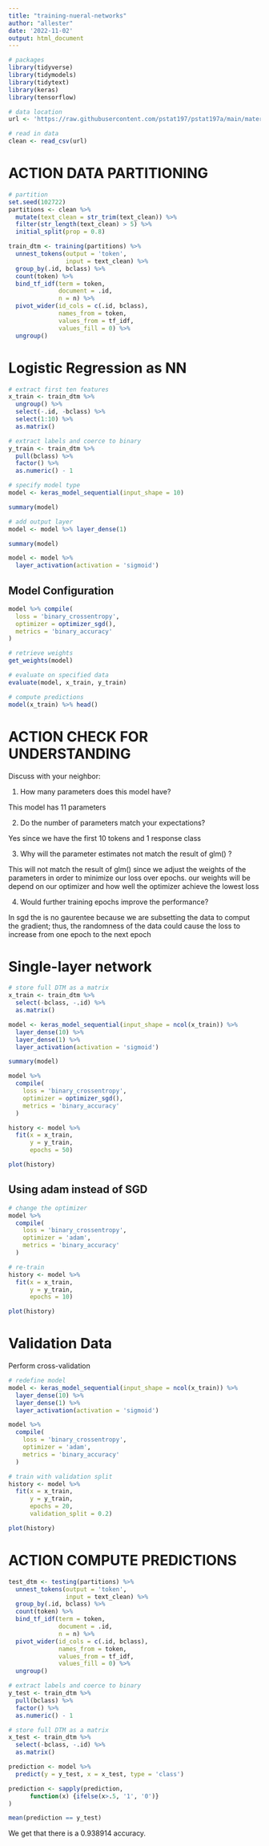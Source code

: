 ```yaml
---
title: "training-nueral-networks"
author: "allester"
date: '2022-11-02'
output: html_document
---
```


```r
# packages
library(tidyverse)
library(tidymodels)
library(tidytext)
library(keras)
library(tensorflow)

# data location
url <- 'https://raw.githubusercontent.com/pstat197/pstat197a/main/materials/labs/lab6-nn/data/claims-clean.csv'

# read in data
clean <- read_csv(url)
```

# ACTION DATA PARTITIONING

```r
# partition
set.seed(102722)
partitions <- clean %>%
  mutate(text_clean = str_trim(text_clean)) %>%
  filter(str_length(text_clean) > 5) %>%
  initial_split(prop = 0.8)
```

```r
train_dtm <- training(partitions) %>%
  unnest_tokens(output = 'token', 
                input = text_clean) %>%
  group_by(.id, bclass) %>%
  count(token) %>%
  bind_tf_idf(term = token, 
              document = .id, 
              n = n) %>%
  pivot_wider(id_cols = c(.id, bclass), 
              names_from = token, 
              values_from = tf_idf,
              values_fill = 0) %>%
  ungroup()
```

# Logistic Regression as NN

```r
# extract first ten features
x_train <- train_dtm %>%
  ungroup() %>%
  select(-.id, -bclass) %>%
  select(1:10) %>%
  as.matrix()

# extract labels and coerce to binary
y_train <- train_dtm %>% 
  pull(bclass) %>%
  factor() %>%
  as.numeric() - 1
```

```r
# specify model type
model <- keras_model_sequential(input_shape = 10)
```

```r
summary(model)
```

```r
# add output layer
model <- model %>% layer_dense(1) 
```


```r
summary(model)
```

```r
model <- model %>% 
  layer_activation(activation = 'sigmoid')
```

## Model Configuration

```r
model %>% compile(
  loss = 'binary_crossentropy',
  optimizer = optimizer_sgd(),
  metrics = 'binary_accuracy'
)
```

```r
# retrieve weights
get_weights(model)
```

```r
# evaluate on specified data
evaluate(model, x_train, y_train)
```

```r
# compute predictions
model(x_train) %>% head()
```

# ACTION CHECK FOR UNDERSTANDING

Discuss with your neighbor:

1. How many parameters does this model have?

This model has 11 parameters

2. Do the number of parameters match your expectations?

Yes since we have the first 10 tokens and 1 response class

3. Why will the parameter estimates not match the result of glm() ?

This will not match the result of glm() since we adjust the weights of the parameters in order to minimize our loss over epochs. our weights will be depend on our optimizer and how well the optimizer achieve the lowest loss

4. Would further training epochs improve the performance?

  In sgd the is no gaurentee because we are subsetting the data to comput the gradient; thus, the randomness of the data could cause the loss to increase from one epoch to the next epoch


# Single-layer network

```r
# store full DTM as a matrix
x_train <- train_dtm %>%
  select(-bclass, -.id) %>%
  as.matrix()
```

```r
model <- keras_model_sequential(input_shape = ncol(x_train)) %>%
  layer_dense(10) %>%
  layer_dense(1) %>%
  layer_activation(activation = 'sigmoid')

summary(model)
```

```r
model %>%
  compile(
    loss = 'binary_crossentropy',
    optimizer = optimizer_sgd(),
    metrics = 'binary_accuracy'
  )
```

```r
history <- model %>%
  fit(x = x_train,
      y = y_train,
      epochs = 50)

plot(history)
```

## Using adam instead of SGD

```r
# change the optimizer
model %>%
  compile(
    loss = 'binary_crossentropy',
    optimizer = 'adam',
    metrics = 'binary_accuracy'
  )

# re-train
history <- model %>%
  fit(x = x_train,
      y = y_train,
      epochs = 10)

plot(history)
```

# Validation Data

Perform cross-validation

```r
# redefine model
model <- keras_model_sequential(input_shape = ncol(x_train)) %>%
  layer_dense(10) %>%
  layer_dense(1) %>%
  layer_activation(activation = 'sigmoid')

model %>%
  compile(
    loss = 'binary_crossentropy',
    optimizer = 'adam',
    metrics = 'binary_accuracy'
  )

# train with validation split
history <- model %>%
  fit(x = x_train,
      y = y_train,
      epochs = 20,
      validation_split = 0.2)

plot(history)
```

# ACTION COMPUTE PREDICTIONS

```r
test_dtm <- testing(partitions) %>%
  unnest_tokens(output = 'token', 
                input = text_clean) %>%
  group_by(.id, bclass) %>%
  count(token) %>%
  bind_tf_idf(term = token, 
              document = .id, 
              n = n) %>%
  pivot_wider(id_cols = c(.id, bclass), 
              names_from = token, 
              values_from = tf_idf,
              values_fill = 0) %>%
  ungroup()
```

```r
# extract labels and coerce to binary
y_test <- train_dtm %>% 
  pull(bclass) %>%
  factor() %>%
  as.numeric() - 1
```

```r
# store full DTM as a matrix
x_test <- train_dtm %>%
  select(-bclass, -.id) %>%
  as.matrix()
```

```r
prediction <- model %>%
  predict(y = y_test, x = x_test, type = 'class')

prediction <- sapply(prediction,
      function(x) {ifelse(x>.5, '1', '0')}
)
```

```r
mean(prediction == y_test)
```

We get that there is a 0.938914 accuracy.
